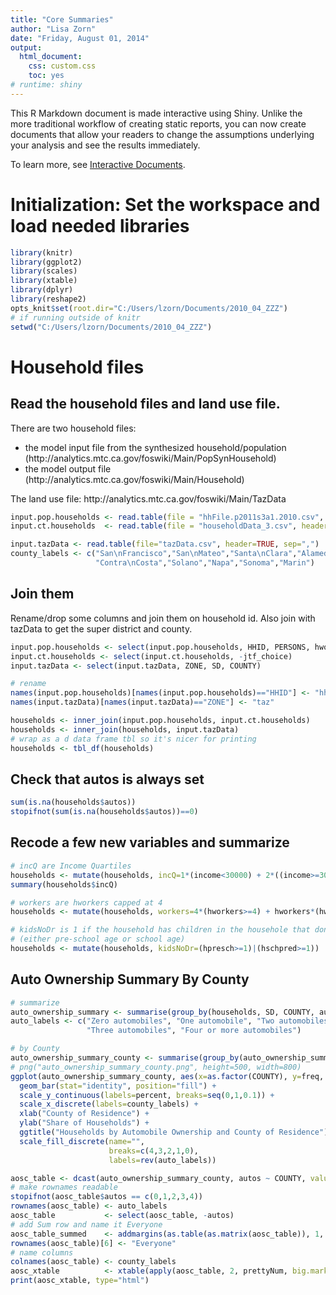 ```yaml
---
title: "Core Summaries"
author: "Lisa Zorn"
date: "Friday, August 01, 2014"
output:
  html_document:
    css: custom.css
    toc: yes
# runtime: shiny
---
```


This R Markdown document is made interactive using Shiny. Unlike the more traditional workflow of creating static reports, you can now create documents that allow your readers to change the assumptions underlying your analysis and see the results immediately. 

To learn more, see [Interactive Documents](http://rmarkdown.rstudio.com/authoring_shiny.html).

# Initialization: Set the workspace and load needed libraries
```r
library(knitr)
library(ggplot2)
library(scales)
library(xtable)
library(dplyr)
library(reshape2)
opts_knit$set(root.dir="C:/Users/lzorn/Documents/2010_04_ZZZ")
# if running outside of knitr
setwd("C:/Users/lzorn/Documents/2010_04_ZZZ")
```

# Household files

## Read the household files and land use file.

There are two household files:

 * the model input file from the synthesized household/population (http://analytics.mtc.ca.gov/foswiki/Main/PopSynHousehold)
 * the model output file (http://analytics.mtc.ca.gov/foswiki/Main/Household)

The land use file: http://analytics.mtc.ca.gov/foswiki/Main/TazData

```r
input.pop.households <- read.table(file = "hhFile.p2011s3a1.2010.csv", header=TRUE, sep=",")
input.ct.households  <- read.table(file = "householdData_3.csv", header=TRUE, sep = ",")

input.tazData <- read.table(file="tazData.csv", header=TRUE, sep=",")
county_labels <- c("San\nFrancisco","San\nMateo","Santa\nClara","Alameda",
                   "Contra\nCosta","Solano","Napa","Sonoma","Marin")
```

## Join them

Rename/drop some columns and join them on household id. Also join with tazData to get the super district and county.

```r
input.pop.households <- select(input.pop.households, HHID, PERSONS, hworkers, huniv, hpresch, hschpred, hschdriv)
input.ct.households <- select(input.ct.households, -jtf_choice)
input.tazData <- select(input.tazData, ZONE, SD, COUNTY)

# rename
names(input.pop.households)[names(input.pop.households)=="HHID"] <- "hh_id"
names(input.tazData)[names(input.tazData)=="ZONE"] <- "taz"

households <- inner_join(input.pop.households, input.ct.households)
households <- inner_join(households, input.tazData)
# wrap as a d data frame tbl so it's nicer for printing
households <- tbl_df(households)
```

## Check that autos is always set
```r
sum(is.na(households$autos))
stopifnot(sum(is.na(households$autos))==0)
```

## Recode a few new variables and summarize
```r
# incQ are Income Quartiles
households <- mutate(households, incQ=1*(income<30000) + 2*((income>=30000)&(income<60000)) + 3*((income>=60000)&(income<100000)) + 4*(income>=100000))
summary(households$incQ)

# workers are hworkers capped at 4
households <- mutate(households, workers=4*(hworkers>=4) + hworkers*(hworkers<4))

# kidsNoDr is 1 if the household has children in the househole that don't drive
# (either pre-school age or school age)
households <- mutate(households, kidsNoDr=(hpresch>=1)|(hschpred>=1))
```

## Auto Ownership Summary By County
```r
# summarize
auto_ownership_summary <- summarise(group_by(households, SD, COUNTY, autos, incQ, walk_subzone, workers, kidsNoDr), freq=n())
auto_labels <- c("Zero automobiles", "One automobile", "Two automobiles",
                 "Three automobiles", "Four or more automobiles")

# by County
auto_ownership_summary_county <- summarise(group_by(auto_ownership_summary, COUNTY, autos), freq=sum(freq))
# png("auto_ownership_summary_county.png", height=500, width=800)
ggplot(auto_ownership_summary_county, aes(x=as.factor(COUNTY), y=freq, fill=as.factor(autos))) +
  geom_bar(stat="identity", position="fill") +
  scale_y_continuous(labels=percent, breaks=seq(0,1,0.1)) +
  scale_x_discrete(labels=county_labels) +
  xlab("County of Residence") + 
  ylab("Share of Households") +
  ggtitle("Households by Automobile Ownership and County of Residence") +
  scale_fill_discrete(name="", 
                      breaks=c(4,3,2,1,0), 
                      labels=rev(auto_labels))
```

```r
aosc_table <- dcast(auto_ownership_summary_county, autos ~ COUNTY, value.var="freq")
# make rownames readable
stopifnot(aosc_table$autos == c(0,1,2,3,4))
rownames(aosc_table) <- auto_labels
aosc_table           <- select(aosc_table, -autos)
# add Sum row and name it Everyone
aosc_table_summed    <- addmargins(as.table(as.matrix(aosc_table)), 1, FUN=sum)
rownames(aosc_table)[6] <- "Everyone"
# name columns
colnames(aosc_table) <- county_labels
aosc_xtable          <- xtable(apply(aosc_table, 2, prettyNum, big.mark=","), align="lrrrrrrrrr")
print(aosc_xtable, type="html")
```